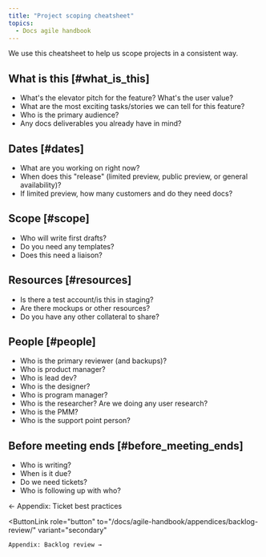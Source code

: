 ```yaml
---
title: "Project scoping cheatsheet"
topics:
  - Docs agile handbook
---
```


We use this cheatsheet to help us scope projects in a consistent way.

## What is this [#what_is_this]

* What's the elevator pitch for the feature? What's the user value?
* What are the most exciting tasks/stories we can tell for this feature?
* Who is the primary audience?
* Any docs deliverables you already have in mind?

## Dates [#dates]

* What are you working on right now?
* When does this "release" (limited preview, public preview, or general availability)?
* If limited preview, how many customers and do they need docs?

## Scope [#scope]

* Who will write first drafts?
* Do you need any templates?
* Does this need a liaison?

## Resources [#resources]

* Is there a test account/is this in staging?
* Are there mockups or other resources?
* Do you have any other collateral to share?

## People [#people]

* Who is the primary reviewer (and backups)?
* Who is product manager?
* Who is lead dev?
* Who is the designer?
* Who is program manager?
* Who is the researcher? Are we doing any user research?
* Who is the PMM?
* Who is the support point person?

## Before meeting ends [#before_meeting_ends]

* Who is writing?
* When is it due?
* Do we need tickets?
* Who is following up with who?

<ButtonGroup>
  <ButtonLink
    role="button"
    to="/docs/agile-handbook/appendices/ticket-best-practices/"
    variant="secondary"
  >
    ← Appendix: Ticket best practices
  </ButtonLink>

  <ButtonLink
    role="button"
    to="/docs/agile-handbook/appendices/backlog-review/"
    variant="secondary"
  >
    Appendix: Backlog review →
  </ButtonLink>
</ButtonGroup>
